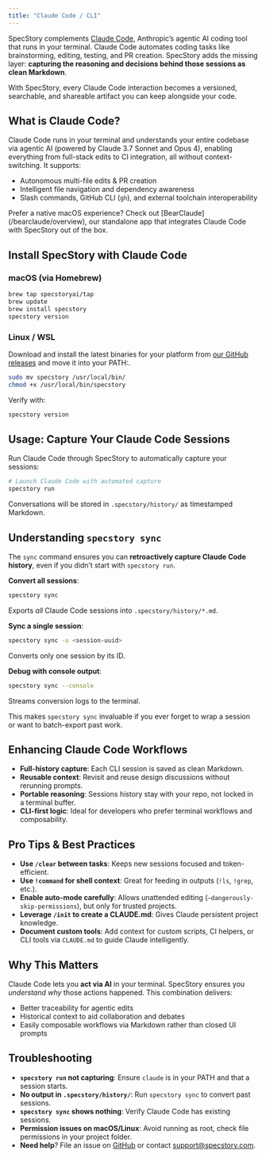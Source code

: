 ```yaml
---
title: "Claude Code / CLI"
---
```


SpecStory complements [Claude Code](https://docs.anthropic.com/en/docs/claude-code), Anthropic’s agentic AI coding tool that runs in your terminal. Claude Code automates coding tasks like brainstorming, editing, testing, and PR creation. SpecStory adds the missing layer: **capturing the reasoning and decisions behind those sessions as clean Markdown**.

With SpecStory, every Claude Code interaction becomes a versioned, searchable, and shareable artifact you can keep alongside your code.

## What is Claude Code?

Claude Code runs in your terminal and understands your entire codebase via agentic AI (powered by Claude 3.7 Sonnet and Opus 4), enabling everything from full-stack edits to CI integration, all without context-switching.
It supports:
- Autonomous multi-file edits & PR creation
- Intelligent file navigation and dependency awareness
- Slash commands, GitHub CLI (`gh`), and external toolchain interoperability

<Info>
Prefer a native macOS experience? Check out [BearClaude](/bearclaude/overview), our standalone app that integrates Claude Code with SpecStory out of the box.
</Info>

## Install SpecStory with Claude Code

### macOS (via Homebrew)
```bash
brew tap specstoryai/tap
brew update
brew install specstory
specstory version
```

### Linux / WSL
Download and install the latest binaries for your platform from [our GitHub releases](https://github.com/specstoryai/getspecstory/releases) and move it into your PATH:.

```bash
sudo mv specstory /usr/local/bin/
chmod +x /usr/local/bin/specstory
```

Verify with:
```bash
specstory version
```

## Usage: Capture Your Claude Code Sessions

Run Claude Code through SpecStory to automatically capture your sessions:
```bash
# Launch Claude Code with automated capture
specstory run
```

Conversations will be stored in `.specstory/history/` as timestamped Markdown.

## Understanding `specstory sync`

The `sync` command ensures you can **retroactively capture Claude Code history**, even if you didn’t start with `specstory run`.

**Convert all sessions**:

```bash
specstory sync
```

Exports *all* Claude Code sessions into `.specstory/history/*.md`.

**Sync a single session**:

```bash
specstory sync -u <session-uuid>
```

Converts only one session by its ID.

**Debug with console output**:

```bash
specstory sync --console
```

Streams conversion logs to the terminal.

This makes `specstory sync` invaluable if you ever forget to wrap a session or want to batch-export past work.

## Enhancing Claude Code Workflows

- **Full-history capture**: Each CLI session is saved as clean Markdown.
- **Reusable context**: Revisit and reuse design discussions without rerunning prompts.
- **Portable reasoning**: Sessions history stay with your repo, not locked in a terminal buffer.
- **CLI-first logic**: Ideal for developers who prefer terminal workflows and composability.


## Pro Tips & Best Practices

- **Use `/clear` between tasks**: Keeps new sessions focused and token-efficient.
- **Use `!command` for shell context**: Great for feeding in outputs (`!ls`, `!grep`, etc.).
- **Enable auto-mode carefully**: Allows unattended editing (`–dangerously-skip-permissions`), but only for trusted projects.
- **Leverage `/init` to create a CLAUDE.md**: Gives Claude persistent project knowledge.
- **Document custom tools**: Add context for custom scripts, CI helpers, or CLI tools via `CLAUDE.md` to guide Claude intelligently.

## Why This Matters

Claude Code lets you **act via AI** in your terminal. SpecStory ensures you *understand why* those actions happened. This combination delivers:

- Better traceability for agentic edits
- Historical context to aid collaboration and debates
- Easily composable workflows via Markdown rather than closed UI prompts


## Troubleshooting

- **`specstory run` not capturing**: Ensure `claude` is in your PATH and that a session starts.
- **No output in `.specstory/history/`**: Run `specstory sync` to convert past sessions.
- **`specstory sync` shows nothing**: Verify Claude Code has existing sessions.
- **Permission issues on macOS/Linux**: Avoid running as root, check file permissions in your project folder.
- **Need help**? File an issue on [GitHub](https://github.com/specstoryai/getspecstory/issues) or contact [support@specstory.com](mailto:support@specstory.com).
